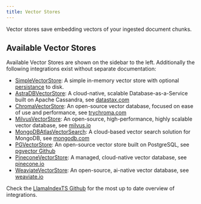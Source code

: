 ```yaml
---
title: Vector Stores
---
```


Vector stores save embedding vectors of your ingested document chunks.

## Available Vector Stores

Available Vector Stores are shown on the sidebar to the left. Additionally the following integrations exist without separate documentation:

- [SimpleVectorStore](/typescript/framework-api-reference/classes/simplevectorstore/): A simple in-memory vector store with optional [persistance](/typescript/framework/modules/data/stores#local-storage) to disk.
- [AstraDBVectorStore](/typescript/framework-api-reference/classes/astradbvectorstore/): A cloud-native, scalable Database-as-a-Service built on Apache Cassandra, see [datastax.com](https://www.datastax.com/products/datastax-astra)
- [ChromaVectorStore](/typescript/framework-api-reference/classes/chromavectorstore/): An open-source vector database, focused on ease of use and performance, see [trychroma.com](https://www.trychroma.com/)
- [MilvusVectorStore](/typescript/framework-api-reference/classes/milvusvectorstore/): An open-source, high-performance, highly scalable vector database, see [milvus.io](https://milvus.io/)
- [MongoDBAtlasVectorSearch](/typescript/framework-api-reference/classes/mongodbatlasvectorsearch/): A cloud-based vector search solution for MongoDB, see [mongodb.com](https://www.mongodb.com/products/platform/atlas-vector-search)
- [PGVectorStore](/typescript/framework-api-reference/classes/pgvectorstore/): An open-source vector store built on PostgreSQL, see [pgvector Github](https://github.com/pgvector/pgvector)
- [PineconeVectorStore](/typescript/framework-api-reference/classes/pineconevectorstore/): A managed, cloud-native vector database, see [pinecone.io](https://www.pinecone.io/)
- [WeaviateVectorStore](/typescript/framework-api-reference/classes/weaviatevectorstore/): An open-source, ai-native vector database, see [weaviate.io](https://weaviate.io/)

Check the [LlamaIndexTS Github](https://github.com/run-llama/LlamaIndexTS) for the most up to date overview of integrations.

